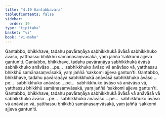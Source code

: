 ```yaml
---
title: "4.19 Gantabbavāra"
tableOfContents: false
sidebar:
  order: 19
type: "tipitaka"
basket: "vi"
book: "vi-maha"
---
```



<DynamicBreadcrumb />

<Division number="232" book="vi-maha" e="ch" v="3" p="249">

<Paragraph number="1067" book="vi-maha">
Gantabbo, bhikkhave, tadahu pavāraṇāya sabhikkhukā āvāsā sabhikkhuko āvāso, yatthassu bhikkhū samānasaṃvāsakā, yaṃ jaññā ‘sakkomi ajjeva gantun’ti. Gantabbo, bhikkhave, tadahu pavāraṇāya sabhikkhukā āvāsā sabhikkhuko anāvāso …pe…  sabhikkhuko āvāso vā anāvāso vā, yatthassu bhikkhū samānasaṃvāsakā, yaṃ jaññā ‘sakkomi ajjeva gantun’ti.
</Paragraph>

<Paragraph number="1068" book="vi-maha">
Gantabbo, bhikkhave, tadahu pavāraṇāya sabhikkhukā anāvāsā sabhikkhuko āvāso …pe…  sabhikkhuko anāvāso …pe…  sabhikkhuko āvāso vā anāvāso vā, yatthassu bhikkhū samānasaṃvāsakā, yaṃ jaññā ‘sakkomi ajjeva gantun’ti.
</Paragraph>

<Paragraph number="1069" book="vi-maha">
Gantabbo, bhikkhave, tadahu pavāraṇāya sabhikkhukā āvāsā vā anāvāsā vā sabhikkhuko āvāso …pe…  sabhikkhuko anāvāso …pe…  sabhikkhuko āvāso vā anāvāso vā, yatthassu bhikkhū samānasaṃvāsakā, yaṃ jaññā ‘sakkomi ajjeva gantun’ti.
</Paragraph>
</Division>